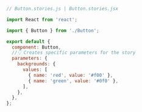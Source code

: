 ```js
// Button.stories.js | Button.stories.jsx

import React from 'react';

import { Button } from './Button';

export default {
  component: Button,
  //👇 Creates specific parameters for the story
  parameters: {
    backgrounds: {
      values: [
        { name: 'red', value: '#f00' },
        { name: 'green', value: '#0f0' },
      ],
    },
  },
};
```